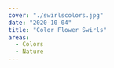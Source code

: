 ---
cover: "./swirlscolors.jpg"
date: "2020-10-04"
title: "Color Flower Swirls"
areas:
  - Colors
  - Nature
---
